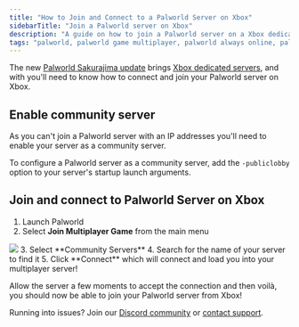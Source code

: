 ```yaml
---
title: "How to Join and Connect to a Palworld Server on Xbox"
sidebarTitle: "Join a Palworld server on Xbox"
description: "A guide on how to join a Palworld server on a Xbox dedicated server."
tags: "palworld, palworld game multiplayer, palworld always online, palworld community server, xbox dedicated servers, sakurajima"
---
```


The new [Palworld Sakurajima update](https://blog.berrybyte.net/palworld-sakurajima-update-released/) brings [Xbox dedicated servers](https://berrybyte.net/palworld-server-hosting), and with you'll need to know how to connect and join your Palworld server on Xbox.

## Enable community server

As you can't join a Palworld server with an IP addresses you'll need to enable your server as a community server.

To configure a Palworld server as a community server, add the `-publiclobby` option to your server's startup launch arguments.

## Join and connect to Palworld Server on Xbox
1. Launch Palworld
2. Select **Join Multiplayer Game** from the main menu
<Frame>
  <img src="/images/join-palworld-server.png" />
</Frame>
3. Select **Community Servers**
4. Search for the name of your server to find it
5. Click **Connect** which will connect and load you into your multiplayer server!

Allow the server a few moments to accept the connection and then voilà, you should now be able to join your Palworld server from Xbox!


Running into issues? Join our [Discord community](https://berrybyte.net/discord) or [contact support](https://berrybyte.net/tickets).